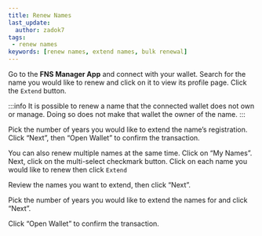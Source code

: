 ```yaml
---
title: Renew Names
last_update:
  author: zadok7
tags:
 - renew names
keywords: [renew names, extend names, bulk renewal]
---
```


Go to the <Link to="https://app.fildomains.com"><b>FNS Manager App</b></Link> and connect with your wallet. Search for the name you would like to renew and click on it to view its profile page. Click the `Extend` button.

<BrowserWindow url="https://app.fildomains.com" bg="#f3f4f7" img="/img/howto/v3-renew-names-1.png"/>

:::info
It is possible to renew a name that the connected wallet does not own or manage. Doing so does not make that wallet the owner of the name.
:::

Pick the number of years you would like to extend the name’s registration. Click “Next”, then “Open Wallet” to confirm the transaction.
<BrowserWindow url="https://app.fildomains.com" bg="#f3f4f7" padding="25px" img="/img/howto/v3-renew-names-2.png"/>

You can also renew multiple names at the same time. Click on “My Names”. Next, click on the multi-select checkmark button. Click on each name you would like to renew then click `Extend`
<BrowserWindow url="https://app.fildomains.com" bg="#f3f4f7" padding="25px" img="/img/howto/v3-renew-names-3.png"/>

Review the names you want to extend, then click “Next”.
<BrowserWindow url="https://app.fildomains.com" bg="#f3f4f7" padding="25px" img="/img/howto/v3-renew-names-4.png"/>

Pick the number of years you would like to extend the names for and click “Next”.
<BrowserWindow url="https://app.fildomains.com" bg="#f3f4f7" padding="25px" img="/img/howto/v3-renew-names-5.png"/>

Click “Open Wallet” to confirm the transaction.
<BrowserWindow url="https://app.fildomains.com" bg="#f3f4f7" padding="25px" img="/img/howto/v3-renew-names-6.png"/>


